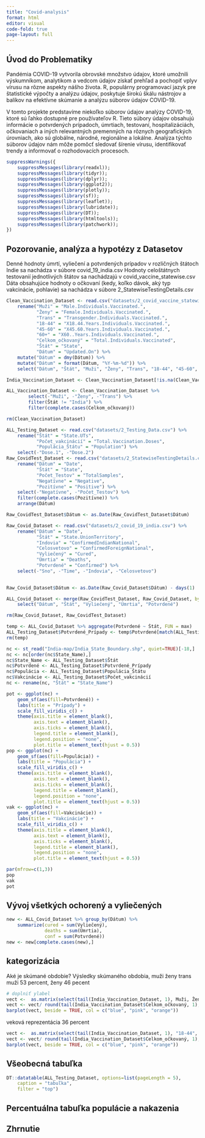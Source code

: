 ```yaml
---
title: "Covid-analysis"
format: html
editor: visual
code-fold: true
page-layout: full
---
```


## Úvod do Problematiky

Pandémia COVID-19 vytvorila obrovské množstvo údajov, ktoré umožnili výskumníkom, analytikom a vedcom údajov získať prehľad a pochopiť vplyv vírusu na rôzne aspekty nášho života. R, populárny programovací jazyk pre štatistické výpočty a analýzu údajov, poskytuje širokú škálu nástrojov a balíkov na efektívne skúmanie a analýzu súborov údajov COVID-19.

V tomto projekte predstavíme niekoľko súborov údajov analýzy COVID-19, ktoré sú ľahko dostupné pre používateľov R. Tieto súbory údajov obsahujú informácie o potvrdených prípadoch, úmrtiach, testovaní, hospitalizáciách, očkovaniach a iných relevantných premenných na rôznych geografických úrovniach, ako sú globálne, národné, regionálne a lokálne. Analýza týchto súborov údajov nám môže pomôcť sledovať šírenie vírusu, identifikovať trendy a informovať o rozhodovacích procesoch.

```r
suppressWarnings({
    suppressMessages(library(readxl));
    suppressMessages(library(tidyr));
    suppressMessages(library(dplyr));
    suppressMessages(library(ggplot2));
    suppressMessages(library(plotly));
    suppressMessages(library(sf));
    suppressMessages(library(leaflet));
    suppressMessages(library(lubridate));
    suppressMessages(library(DT));
    suppressMessages(library(htmltools));
    suppressMessages(library(patchwork));
})

```

## Pozorovanie, analýza a hypotézy z Datasetov 

Denné hodnoty úmrtí, vyliečení a potvrdených prípadov v rozličných štátoch Indie sa nachádza v súbore covid_19_india.csv Hodnoty celoštátnych testovanií jednotlivých štátov sa nachádzajú v covid_vaccine_statewise.csv Dáta obsahujúce hodnoty o očkovaní (kedy, koľko dávok, aký typ vakcinácie, pohlavie) sa nachádza v súbore 2_StatewiseTestingDetails.csv

```r
Clean_Vaccination_Dataset <- read.csv("datasets/2_covid_vaccine_statewise.csv") %>%
    rename("Muži" = "Male.Individuals.Vaccinated.", 
           "Ženy" = "Female.Individuals.Vaccinated.", 
           "Trans" = "Transgender.Individuals.Vaccinated.",
           "18-44" = "X18.44.Years.Individuals.Vaccinated.",
           "45-60" = "X45.60.Years.Individuals.Vaccinated.",
           "60+" = "X60..Years.Individuals.Vaccinated.",
           "Celkom_očkovaný" = "Total.Individuals.Vaccinated",
           "Štát" = "State",
           "Dátum" = "Updated.On") %>% 
    mutate("Dátum" = dmy(Dátum)) %>%
    mutate("Dátum" = format(Dátum, "%Y-%m-%d")) %>%
    select("Dátum", "Štát", "Muži", "Ženy", "Trans", "18-44", "45-60", "60+", "Celkom_očkovaný")

India_Vaccination_Dataset <- Clean_Vaccination_Dataset[!is.na(Clean_Vaccination_Dataset$"Muži"),]

ALL_Vaccination_Dataset <- Clean_Vaccination_Dataset %>%
        select(-"Muži", -"Ženy", -"Trans") %>%
        filter(Štát != "India") %>%
        filter(complete.cases(Celkom_očkovaný))

rm(Clean_Vaccination_Dataset)
```

```r
ALL_Testing_Dataset <- read.csv("datasets/2_Testing_Data.csv") %>%
    rename("Štát" = "State.UTs",
           "Počet_vakcinácií" = "Total.Vaccination.Doses",
           "Populácia_Štátu" = "Population") %>%
    select(-"Dose.1", -"Dose.2")
Raw_CovidTest_Dataset <- read.csv("datasets/2_StatewiseTestingDetails.csv") %>%
    rename("Dátum" = "Date",
           "Štát" = "State",
           "Počet_Testov" = "TotalSamples",
           "Negatívne" = "Negative",
           "Pozitívne" = "Positive") %>%
    select(-"Negatívne", -"Počet_Testov") %>%
    filter(complete.cases(Pozitívne)) %>%
    arrange(Dátum) 

Raw_CovidTest_Dataset$Dátum <- as.Date(Raw_CovidTest_Dataset$Dátum)

Raw_Covid_Dataset <- read.csv("datasets/2_covid_19_india.csv") %>%
    rename("Dátum" = "Date", 
           "Štát" = "State.UnionTerritory",
           "Indovia" = "ConfirmedIndianNational",
           "Celosvetovo" = "ConfirmedForeignNational",
           "Vyliečený" = "Cured",
           "Úmrtia" = "Deaths",
           "Potvrdené" = "Confirmed") %>%
    select(-"Sno", -"Time", -"Indovia", -"Celosvetovo")
    

Raw_Covid_Dataset$Dátum <- as.Date(Raw_Covid_Dataset$Dátum) - days(1)

ALL_Covid_Dataset <- merge(Raw_CovidTest_Dataset, Raw_Covid_Dataset, by=c("Dátum" = "Dátum", "Štát" = "Štát"), all = TRUE) %>%      
    select("Dátum", "Štát", "Vyliečený", "Úmrtia", "Potvrdené")

rm(Raw_Covid_Dataset, Raw_CovidTest_Dataset)

```

```r
temp <- ALL_Covid_Dataset %>% aggregate(Potvrdené ~ Štát, FUN = max)
ALL_Testing_Dataset$Potvrdené_Prípady <- temp$Potvrdené[match(ALL_Testing_Dataset$Štát, temp$Štát)]
rm(temp)
```

```r
nc <- st_read("India-map/India_State_Boundary.shp", quiet=TRUE)[-18,]
nc <- nc[order(nc$State_Name),]
nc$State_Name <- ALL_Testing_Dataset$Štát 
nc$Potvrdené <- ALL_Testing_Dataset$Potvrdené_Prípady
nc$Populácia <- ALL_Testing_Dataset$Populácia_Štátu
nc$Vakcinácie <- ALL_Testing_Dataset$Počet_vakcinácií
nc <- rename(nc, "Štát" = "State_Name")
```

```r
pot <- ggplot(nc) + 
    geom_sf(aes(fill=Potvrdené)) + 
    labs(title = "Prípady") + 
    scale_fill_viridis_c() + 
    theme(axis.title = element_blank(), 
          axis.text = element_blank(), 
          axis.ticks = element_blank(),
          legend.title = element_blank(),
          legend.position = "none",
          plot.title = element_text(hjust = 0.5))
pop <- ggplot(nc) + 
    geom_sf(aes(fill=Populácia)) + 
    labs(title = "Populácia") + 
    scale_fill_viridis_c() + 
    theme(axis.title = element_blank(), 
          axis.text = element_blank(), 
          axis.ticks = element_blank(),
          legend.title = element_blank(),
          legend.position = "none",
          plot.title = element_text(hjust = 0.5))
vak <- ggplot(nc) + 
    geom_sf(aes(fill=Vakcinácie)) + 
    labs(title = "Vakcinácie") + 
    scale_fill_viridis_c() + 
    theme(axis.title = element_blank(), 
          axis.text = element_blank(), 
          axis.ticks = element_blank(),
          legend.title = element_blank(),
          legend.position = "none",
          plot.title = element_text(hjust = 0.5))
```

```r
par(mfrow=c(1,3))
pop
vak
pot
```
## Vývoj všetkých ochorený a vyliečených
```r
new <- ALL_Covid_Dataset %>% group_by(Dátum) %>%
    summarize(cured = sum(Vyliečený),
              deaths = sum(Úmrtia),
              conf = sum(Potvrdené))
new <- new[complete.cases(new),]


```

## kategorizácia
Aké je skúmané obdobie?
Výsledky skúmaného obdobia, muži ženy trans
muži 53 percent, ženy 46 pecent 
```r
# doplniť ylabel
vect <-  as.matrix(select(tail(India_Vaccination_Dataset, 1), Muži, Ženy, Trans)) 
vect <- vect/ round(tail(India_Vaccination_Dataset$Celkom_očkovaný, 1), 2)
barplot(vect, beside = TRUE, col = c("blue", "pink", "orange"))

```


veková reprezentácia
36 percent
```r
vect <-  as.matrix(select(tail(India_Vaccination_Dataset, 1), "18-44", "45-60", "60+")) 
vect <- vect/ round(tail(India_Vaccination_Dataset$Celkom_očkovaný, 1), 2)
barplot(vect, beside = TRUE, col = c("blue", "pink", "orange"))
```


## Všeobecná tabuľka
```r
DT::datatable(ALL_Testing_Dataset, options=list(pageLength = 5),
    caption = "tabuľka",
    filter = "top")
```

## Percentuálna tabuľka populácie a nakazenia

## Zhrnutie